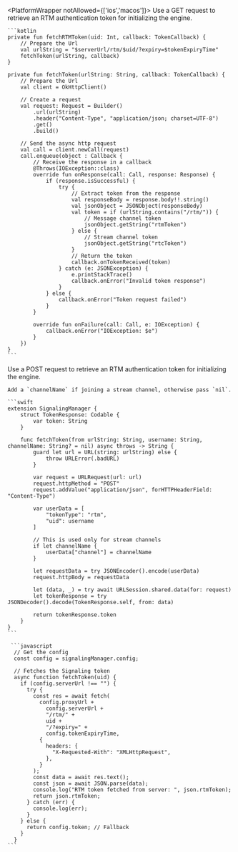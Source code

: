 <PlatformWrapper notAllowed={['ios','macos']}>
    Use a GET request to retrieve an RTM authentication token for initializing the <Vg k="MESS" /> engine.
</PlatformWrapper>
<PlatformWrapper platform='android'>

    ```kotlin
    private fun fetchRTMToken(uid: Int, callback: TokenCallback) {
        // Prepare the Url
        val urlString = "$serverUrl/rtm/$uid/?expiry=$tokenExpiryTime"
        fetchToken(urlString, callback)
    }

    private fun fetchToken(urlString: String, callback: TokenCallback) {
        // Prepare the Url
        val client = OkHttpClient()

        // Create a request
        val request: Request = Builder()
            .url(urlString)
            .header("Content-Type", "application/json; charset=UTF-8")
            .get()
            .build()

        // Send the async http request
        val call = client.newCall(request)
        call.enqueue(object : Callback {
            // Receive the response in a callback
            @Throws(IOException::class)
            override fun onResponse(call: Call, response: Response) {
                if (response.isSuccessful) {
                    try {
                        // Extract token from the response
                        val responseBody = response.body!!.string()
                        val jsonObject = JSONObject(responseBody)
                        val token = if (urlString.contains("/rtm/")) {
                            // Message channel token
                            jsonObject.getString("rtmToken")
                        } else {
                            // Stream channel token
                            jsonObject.getString("rtcToken")
                        }
                        // Return the token
                        callback.onTokenReceived(token)
                    } catch (e: JSONException) {
                        e.printStackTrace()
                        callback.onError("Invalid token response")
                    }
                } else {
                    callback.onError("Token request failed")
                }
            }

            override fun onFailure(call: Call, e: IOException) {
                callback.onError("IOException: $e")
            }
        })
    }
    ```

</PlatformWrapper>
<PlatformWrapper platform={['ios','macos']}>
    Use a POST request to retrieve an RTM authentication token for initializing the <Vg k="MESS" /> engine.

    Add a `channelName` if joining a stream channel, otherwise pass `nil`.

    ```swift
    extension SignalingManager {
        struct TokenResponse: Codable {
            var token: String
        }

        func fetchToken(from urlString: String, username: String, channelName: String? = nil) async throws -> String {
            guard let url = URL(string: urlString) else {
                throw URLError(.badURL)
            }

            var request = URLRequest(url: url)
            request.httpMethod = "POST"
            request.addValue("application/json", forHTTPHeaderField: "Content-Type")

            var userData = [
                "tokenType": "rtm",
                "uid": username
            ]

            // This is used only for stream channels
            if let channelName {
                userData["channel"] = channelName
            }

            let requestData = try JSONEncoder().encode(userData)
            request.httpBody = requestData

            let (data, _) = try await URLSession.shared.data(for: request)
            let tokenResponse = try JSONDecoder().decode(TokenResponse.self, from: data)

            return tokenResponse.token
        }
    }
    ```

</PlatformWrapper>

<PlatformWrapper platform = 'web'>

     ```javascript
      // Get the config
      const config = signalingManager.config;

      // Fetches the Signaling token
      async function fetchToken(uid) {
        if (config.serverUrl !== "") {
          try {
            const res = await fetch(
              config.proxyUrl +
                config.serverUrl +
                "/rtm/" +
                uid +
                "/?expiry=" +
                config.tokenExpiryTime,
              {
                headers: {
                  "X-Requested-With": "XMLHttpRequest",
                },
              }
            );
            const data = await res.text();
            const json = await JSON.parse(data);
            console.log("RTM token fetched from server: ", json.rtmToken);
            return json.rtmToken;
          } catch (err) {
            console.log(err);
          }
        } else {
          return config.token; // Fallback
        }
      }
    ```  
</PlatformWrapper>

